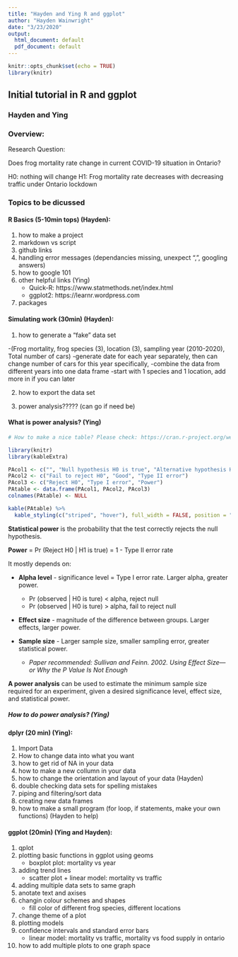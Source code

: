 ```yaml
---
title: "Hayden and Ying R and ggplot"
author: "Hayden Wainwright"
date: "3/23/2020"
output:
  html_document: default
  pdf_document: default
---
```


```r
knitr::opts_chunk$set(echo = TRUE)
library(knitr)
```

## Initial tutorial in R and ggplot

### Hayden and Ying

### Overview:

Research Question:

Does frog mortality rate change in current COVID-19 situation in Ontario?

H0: nothing will change
H1: Frog mortality rate decreases with decreasing traffic under Ontario lockdown 



### Topics to be dicussed

#### R Basics (5-10min tops) (Hayden):
1. how to make a project
2. markdown vs script
3. github links
4. handling error messages 
        (dependancies missing, unexpect ",", googling answers)
5. how to google 101
6. other helpful links (Ying)
    + Quick-R: https://www.statmethods.net/index.html 
    + ggplot2: https://learnr.wordpress.com 
7. packages

#### Simulating work (30min) (Hayden):
1. how to generate a "fake" data set

  -(Frog mortality, frog species (3), location (3), sampling year (2010-2020), Total number of cars)
  -generate date for each year separately, then can change number of cars for this year specifically, 
  -combine the data from different years into one data frame
  -start with 1 species and 1 location, add more in if you can later
  
2. how to export the data set

3. power analysis????? (can go if need be)




#### What is power analysis? (Ying)

```r
# How to make a nice table? Please check: https://cran.r-project.org/web/packages/kableExtra/vignettes/awesome_table_in_html.html 

library(knitr)
library(kableExtra)

PAcol1 <- c("", "Null hypothesis H0 is true", "Alternative hypothesis H1 is ture")
PAcol2 <- c("Fail to reject H0", "Good", "Type II error")
PAcol3 <- c("Reject H0", "Type I error", "Power")
PAtable <- data.frame(PAcol1, PAcol2, PAcol3)
colnames(PAtable) <- NULL

kable(PAtable) %>%
  kable_styling(c("striped", "hover"), full_width = FALSE, position = "float_right")
```

**Statistical power** is the probability that the test correctly rejects the null hypothesis.

**Power** = Pr (Reject H0 | H1 is true) = 1 - Type II error rate

It mostly depends on:

* **Alpha level** - significance level = Type I error rate. Larger alpha, greater power.
    + Pr (observed | H0 is ture) < alpha, reject null 
    + Pr (observed | H0 is ture) > alpha, fail to reject null 

* **Effect size** - magnitude of the difference between groups. Larger effects, larger power. 

* **Sample size** - Larger sample size, smaller sampling error, greater statistical power. 
    + *Paper recommended:  Sullivan and Feinn. 2002. Using Effect Size—or Why the P Value Is Not Enough*

**A power analysis** can be used to estimate the minimum sample size required for an experiment, given a desired significance level, effect size, and statistical power.


##### How to do power analysis? (Ying)






#### dplyr (20 min) (Ying):
1. Import Data
2. How to change data into what you want
3. how to get rid of NA in your data
4. how to make a new collumn in your data
5. how to change the orientation and layout of your data (Hayden)
6. double checking data sets for spelling mistakes
7. piping and filtering/sort data
8. creating new data frames
9. how to make a small program (for loop, if statements, make your own functions) (Hayden to help)



#### ggplot (20min) (Ying and Hayden):
1. qplot 
2. plotting basic functions in ggplot using geoms
    + boxplot plot: mortality vs year 
3. adding trend lines 
    + scatter plot + linear model: mortality vs traffic 
4. adding multiple data sets to same graph
5. anotate text and axises
6. changin colour schemes and shapes
    + fill color of different frog species, different locations
7. change theme of a plot 
8. plotting models 
9. confidence intervals and standard error bars
    + linear model: mortality vs traffic, mortality vs food supply in ontario 
10. how to add multiple plots to one graph space





